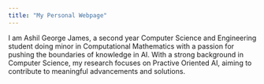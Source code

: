```yaml
---
title: "My Personal Webpage"
---
```


I am Ashil George James, a second year Computer Science and Engineering student doing minor in Computational Mathematics with a passion for pushing the boundaries of knowledge in AI. With a strong background in Computer Science, my research focuses on Practive Oriented AI, aiming to contribute to meaningful advancements and solutions.
